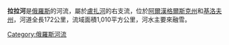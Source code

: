 '''拉拉河'''是[[俄羅斯|俄羅斯]]的河流，屬於[[盧扎河_(尤格河流域)|盧扎河]]的右支流，位於[[阿爾漢格爾斯克州|阿爾漢格爾斯克州]]和[[基洛夫州|基洛夫州]]，河道全長172公里，流域面積1,010平方公里，河水主要來融雪。

{{Russia-geo-stub}}
[[Category:俄羅斯河流|Category:俄羅斯河流]]